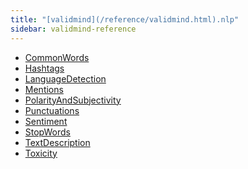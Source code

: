 ```yaml
---
title: "[validmind](/reference/validmind.html).nlp"
sidebar: validmind-reference
---
```


- [CommonWords](nlp/CommonWords.qmd)
- [Hashtags](nlp/Hashtags.qmd)
- [LanguageDetection](nlp/LanguageDetection.qmd)
- [Mentions](nlp/Mentions.qmd)
- [PolarityAndSubjectivity](nlp/PolarityAndSubjectivity.qmd)
- [Punctuations](nlp/Punctuations.qmd)
- [Sentiment](nlp/Sentiment.qmd)
- [StopWords](nlp/StopWords.qmd)
- [TextDescription](nlp/TextDescription.qmd)
- [Toxicity](nlp/Toxicity.qmd)
